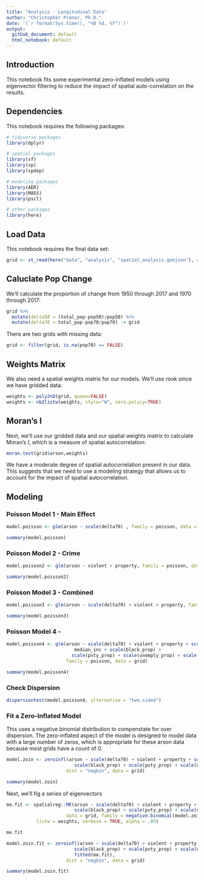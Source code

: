 ```yaml
---
title: "Analysis - Longitudinal Data"
author: "Christopher Prener, Ph.D."
date: '(`r format(Sys.time(), "%B %d, %Y")`)'
output: 
  github_document: default
  html_notebook: default 
---
```


## Introduction
This notebook fits some experimental zero-inflated models using eigenvector filtering to reduce the impact of spatial auto-correlation on the results.

## Dependencies
This notebook requires the following packages:

```r
# tidyverse packages
library(dplyr)

# spatial packages
library(sf)
library(sp)
library(spdep)

# modeling packages
library(AER)
library(MASS)
library(pscl)

# other packages
library(here)
```

## Load Data
This notebook requires the final data set:

```r
grid <- st_read(here("data", "analysis", "spatial_analysis.geojson"), crs = 26915)
```

## Caluclate Pop Change
We'll calculate the proportion of change from 1950 through 2017 and 1970 through 2017:

```r
grid %>%
  mutate(delta50 = (total_pop-pop50)/pop50) %>%
  mutate(delta70 = total_pop-pop70/pop70) -> grid
```

There are two grids with missing data:

```r
grid <- filter(grid, is.na(pop70) == FALSE)
```


## Weights Matrix
We also need a spatial weights matrix for our models. We'll use rook since we have gridded data:

```r
weights <- poly2nb(grid, queen=FALSE)
weights <- nb2listw(weights, style="W", zero.policy=TRUE)
```

## Moran's I
Next, we'll use our gridded data and our spatial weights matrix to calculate Moran's $I$, which is a measure of spatial autocorrelation:

```r
moran.test(grid$arson,weights)
```

We have a moderate degree of spatial autocorrelation present in our data. This suggests that we need to use a modeling strategy that allows us to account for the impact of spatial autocorrelation.

## Modeling
### Poisson Model 1 - Main Effect

```r
model.poisson <- glm(arson ~ scale(delta70) , family = poisson, data = grid)

summary(model.poisson)
```


### Poisson Model 2 - Crime

```r
model.poisson2 <- glm(arson ~ violent + property, family = poisson, data = grid)

summary(model.poisson2)
```

### Poisson Model 3 - Combined

```r
model.poisson3 <- glm(arson ~ scale(delta70) + violent + property, family = poisson, data = grid)

summary(model.poisson3)
```

### Poisson Model 4 - 

```r
model.poisson4 <- glm(arson ~ scale(delta70) + violent + property + scale(prop_vacant) + 
                         median_inc + scale(black_prop) +
                        scale(pvty_prop) + scale(unemply_prop) + scale(ownOcc_prop), 
                      family = poisson, data = grid)

summary(model.poisson4)
```

### Check Dispersion

```r
dispersiontest(model.poisson4, alternative = "two.sided")
```

### Fit a Zero-Inflated Model
This uses a negative binomial distribution to compenstate for over dispersion. The zero-inflated aspect of the model is designed to model data with a large number of zeros, which is appropriate for these arson data because most grids have a count of 0.

```r
model.zoin <- zeroinfl(arson ~ scale(delta70) + violent + property + scale(prop_vacant) + 
                         scale(black_prop) + scale(pvty_prop) + scale(unemply_prop) + scale(ownOcc_prop), 
                      dist = "negbin", data = grid)

summary(model.zoin)
```

Next, we'll fig a series of eigenvectors 

```r
me.fit <- spatialreg::ME(arson ~ scale(delta70) + violent + property + scale(prop_vacant) + 
                         scale(black_prop) + scale(pvty_prop) + scale(unemply_prop) + scale(ownOcc_prop), 
                      data = grid, family = negative.binomial(model.zoin$theta), 
           listw = weights, verbose = TRUE, alpha = .05)
```

```r
me.fit
```

```r
model.zoin.fit <- zeroinfl(arson ~ scale(delta70) + violent + property + scale(prop_vacant) + 
                         scale(black_prop) + scale(pvty_prop) + scale(unemply_prop) + scale(ownOcc_prop) +
                         fitted(me.fit), 
                      dist = "negbin", data = grid)

summary(model.zoin.fit)
```


